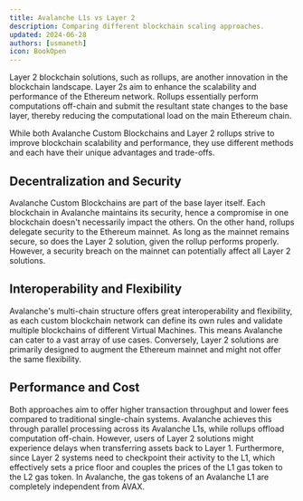 ```yaml
---
title: Avalanche L1s vs Layer 2
description: Comparing different blockchain scaling approaches.
updated: 2024-06-28
authors: [usmaneth]
icon: BookOpen
---
```



Layer 2 blockchain solutions, such as rollups, are another innovation in the blockchain landscape. Layer 2s aim to enhance the scalability and performance of the <GlossaryTerm>Ethereum</GlossaryTerm> network. Rollups essentially perform computations off-chain and submit the resultant state changes to the base layer, thereby reducing the computational load on the main Ethereum chain.

While both Avalanche Custom Blockchains and Layer 2 rollups strive to improve blockchain scalability and performance, they use different methods and each have their unique advantages and trade-offs. 

## Decentralization and Security

Avalanche Custom Blockchains are part of the base layer itself. Each blockchain in <GlossaryTerm>Avalanche</GlossaryTerm> maintains its security, hence a compromise in one blockchain doesn't necessarily impact the others. On the other hand, rollups delegate security to the Ethereum mainnet. As long as the mainnet remains secure, so does the Layer 2 solution, given the rollup performs properly. However, a security breach on the mainnet can potentially affect all Layer 2 solutions.

## Interoperability and Flexibility

Avalanche's multi-chain structure offers great interoperability and flexibility, as each custom blockchain network can define its own rules and validate multiple blockchains of different <GlossaryTerm>Virtual Machine</GlossaryTerm>s. This means Avalanche can cater to a vast array of use cases. Conversely, Layer 2 solutions are primarily designed to augment the Ethereum mainnet and might not offer the same flexibility.

## Performance and Cost

Both approaches aim to offer higher transaction throughput and lower fees compared to traditional single-chain systems. Avalanche achieves this through parallel processing across its <GlossaryTerm>Avalanche L1</GlossaryTerm>s, while rollups offload computation off-chain. However, users of Layer 2 solutions might experience delays when transferring assets back to Layer 1. Furthermore, since Layer 2 systems need to checkpoint their activity to the L1, which effectively sets a price floor and couples the prices of the L1 gas token to the L2 gas token. In Avalanche, the gas tokens of an Avalanche L1 are completely independent from AVAX.

<Quiz quizId="402"/>